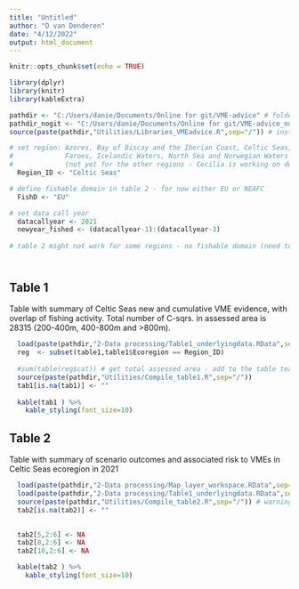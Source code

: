 ```yaml
---
title: "Untitled"
author: "D van Denderen"
date: "4/12/2022"
output: html_document
---
```


```r
knitr::opts_chunk$set(echo = TRUE)

library(dplyr)
library(knitr)
library(kableExtra)

pathdir <- "C:/Users/danie/Documents/Online for git/VME-advice" # folder to github
pathdir_nogit <- "C:/Users/danie/Documents/Online for git/VME-advice_noGIT" # folder to restricted data
source(paste(pathdir,"Utilities/Libraries_VMEadvice.R",sep="/")) # install libraries

# set region: Azores, Bay of Biscay and the Iberian Coast, Celtic Seas, 
#             Faroes, Icelandic Waters, North Sea and Norwegian Waters 
#             (not yet for the other regions - Cecilia is working on depth data).  
  Region_ID <- "Celtic Seas"

# define fishable domain in table 2 - for now either EU or NEAFC 
  FishD <- "EU"

# set data call year
  datacallyear <- 2021
  newyear_fished <- (datacallyear-1):(datacallyear-3)
  
# table 2 might not work for some regions - no fishable domain (need to check)
    
```
#  {.tabset .tabset-fade .tabset-pills}

## Table 1 {.tabset}

Table with summary of Celtic Seas new and cumulative VME evidence, with overlap of fishing activity. Total number of C-sqrs. in assessed area is 28315 (200-400m, 400-800m and >800m).
```r
  load(paste(pathdir,"2-Data processing/Table1_underlyingdata.RData",sep="/"))
  reg  <- subset(table1,table1$Ecoregion == Region_ID)  
  
  #sum(table(reg$cat)) # get total assessed area - add to the table text
  source(paste(pathdir,"Utilities/Compile_table1.R",sep="/"))
  tab1[is.na(tab1)] <- ""
  
  kable(tab1 ) %>%
    kable_styling(font_size=10)
```

## Table 2 {.tabset}
Table with summary of scenario outcomes and associated risk to VMEs in Celtic Seas ecoregion in 2021

```r

  load(paste(pathdir,"2-Data processing/Map_layer_workspace.RData",sep="/"))   # load leaflet workspace
  load(paste(pathdir,"2-Data processing/Table1_underlyingdata.RData",sep="/"))    # load table1 data
  source(paste(pathdir,"Utilities/Compile_table2.R",sep="/")) # warnings okay
  tab2[is.na(tab2)] <- "" 
  
```  

```r
  tab2[5,2:6] <- NA
  tab2[8,2:6] <- NA
  tab2[10,2:6] <- NA

  kable(tab2 ) %>%
    kable_styling(font_size=10)
```

